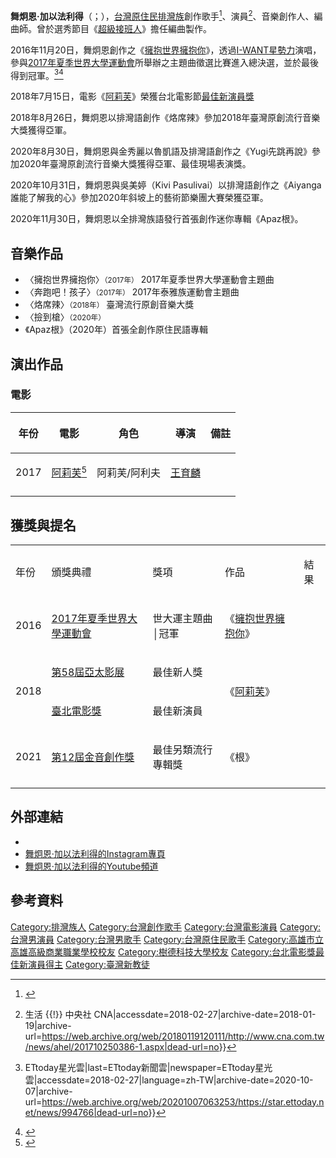 {{藝人
| 姓名 = 舞炯恩·加以法利得
| 类型 = 男歌手
| 图片 = 
| 外文名 = Utjung Tjakivalid
| 英文名 = Kris
| 昵称 = 
| 國籍 = {{ROC}}
| 民族 = [[排灣族|排灣族]]
| 籍貫 = 
| 出生日期 = {{birth date and age|1994|6|20}}
| 宗教信仰 = [[基督教|基督教]]
| 職業 = [[音樂製作人|音樂製作人]]、[[歌手|歌手]]、[[演員|演員]]、[[編曲師|編曲師]]
| 演奏樂器 = 鋼琴
| 教育程度 = [[高雄高商|高雄高商]]、[[樹德科技大學|樹德科技大學]]
| 语言 = [[排灣語|排灣語]]、[[華語|華語]]、[[英語|英語]]
| 经验 = 
| 活躍年代 = 2016年至今
| 經紀公司 = (2016年~)
| 相關團體 = [[I-WANT星勢力|I-WANT星勢力]] (2016年～)
| 網站 = {{facebook|kris.wuchiungen|舞炯恩‧加以法利得}}
| imdb = 8849523
}}
'''舞炯恩·加以法利得'''（{{lang-pwn|Utjung Tjakivalid}}；{{bd|1994年|6月20日}}），[[台灣原住民|台灣原住民]][[排灣族|排灣族]]創作歌手<ref>{{Cite web |url=http://ent.ltn.com.tw/news/breakingnews/1924680 |title=世大運主題曲甄選冠軍出爐 原民音樂人作品勝出 |access-date=2016-12-24 |archive-date=2017-11-09 |archive-url=https://web.archive.org/web/20171109004852/http://ent.ltn.com.tw/news/breakingnews/1924680 |dead-url=no }}</ref>、演員<ref>{{Cite news|url=http://www.cna.com.tw/news/ahel/201710250386-1.aspx|title=阿莉芙轟動東京影展  舞炯恩喊超爽 {{!}} 生活 {{!}} 中央社 CNA|accessdate=2018-02-27|archive-date=2018-01-19|archive-url=https://web.archive.org/web/20180119120111/http://www.cna.com.tw/news/ahel/201710250386-1.aspx|dead-url=no}}</ref>、音樂創作人、編曲師。曾於選秀節目《[[超級接班人|超級接班人]]》擔任編曲製作。

2016年11月20日，舞炯恩創作之《[[擁抱世界擁抱你|擁抱世界擁抱你]]》，透過[[I-WANT星勢力|I-WANT星勢力]]演唱，參與[[2017年夏季世界大學運動會|2017年夏季世界大學運動會]]所舉辦之主題曲徵選比賽進入總決選，並於最後得到冠軍。<ref>{{Cite news|url=https://star.ettoday.net/news/994766|title=世大運「洗腦神曲」他寫的！　舞炯恩甩17公斤女裝超正 {{!}} ETtoday星光雲|last=ETtoday新聞雲|newspaper=ETtoday星光雲|accessdate=2018-02-27|language=zh-TW|archive-date=2020-10-07|archive-url=https://web.archive.org/web/20201007063253/https://star.ettoday.net/news/994766|dead-url=no}}</ref><ref>{{Cite news|url=https://www.mirrormedia.mg/story/20170726insight006/|title=胖男孩狂瘦17公斤變公主！創作唱跳世大運主題曲 - 鏡週刊|newspaper=鏡週刊 Mirror Media|accessdate=2018-02-27|language=zh-TW|archive-date=2021-02-23|archive-url=https://web.archive.org/web/20210223011145/https://www.mirrormedia.mg/story/20170726insight006/|dead-url=no}}</ref>

2018年7月15日，電影《[[阿莉芙|阿莉芙]]》榮獲台北電影節[[台北電影獎最佳新演員|最佳新演員獎]]

2018年8月26日，舞炯恩以排灣語創作《烙席辣》參加2018年臺灣原創流行音樂大獎獲得亞軍。

2020年8月30日，舞炯恩與金秀麗以魯凱語及排灣語創作之《Yugi先跳再說》參加2020年臺灣原創流行音樂大獎獲得亞軍、最佳現場表演獎。

2020年10月31日，舞炯恩與吳美婷（Kivi Pasulivai）以排灣語創作之《Aiyanga誰能了解我的心》參加2020年斜坡上的藝術節樂團大賽榮獲亞軍。

2020年11月30日，舞炯恩以全排灣族語發行首張創作迷你專輯《Apaz根》。

== 音樂作品 ==
*〈擁抱世界擁抱你〉<small>（2017年）</small> 2017年夏季世界大學運動會主題曲
*〈奔跑吧！孩子〉<small>（2017年）</small> 2017年泰雅族運動會主題曲
*〈烙席辣〉<small>（2018年）</small> 臺灣流行原創音樂大獎
*〈撿到槍〉<small>（2020年）</small> 
*《Apaz根》（2020年）首張全創作原住民語專輯

==演出作品==
===電影===
{| class="wikitable"
|-
! 年份 !! 電影 !! 角色 !! 導演 !! 備註
|-
| 2017 || [[阿莉芙|阿莉芙]]<ref>{{cite web|url=http://www.biosmonthly.com/interview_topic/9306|title=舞炯恩、趙逸嵐對談《阿莉芙》：如果，上廁所被趕出來|author=BIOS monthly|4=|access-date=2019-03-11|archive-date=2019-03-23|archive-url=https://web.archive.org/web/20190323051353/http://www.biosmonthly.com/interview_topic/9306|dead-url=no}}</ref> || 阿莉芙/阿利夫 || [[王育麟|王育麟]] || 
|-
|}

== 獲獎與提名 ==
{| class="wikitable" style="text-align:center"
|-style="background:#6495ed; color:white; font-weight:bold"
| 年份 || 頒獎典禮 || 獎項 || 作品 || 結果
|-
| rowspan=1| 2016 || rowspan=1| [[2017年夏季世界大學運動會|2017年夏季世界大學運動會]] || 世大運主題曲│冠軍 || rowspan=1| 《[[擁抱世界擁抱你|擁抱世界擁抱你]]》 || {{won}}
|-
| rowspan=2|2018||[[第58屆亞太影展|第58屆亞太影展]]||最佳新人獎||rowspan=2|《[[阿莉芙|阿莉芙]]》 || {{nom}}
|-
|  [[臺北電影獎|臺北電影獎]] || 最佳新演員 || {{won}}
|-
| rowspan=1| 2021 || rowspan=1| [[第12屆金音創作獎|第12屆金音創作獎]] || 最佳另類流行專輯獎 || rowspan=1| 《根》 || {{nom}}
|-

|}

==外部連結==
*{{facebook|kris.wuchiungen|舞炯恩·加以法利得}}
*[https://www.instagram.com/utjung_59n/ 舞炯恩·加以法利得的Instagram專頁]
*[https://www.youtube.com/user/DJUtjung2011 舞炯恩·加以法利得的Youtube頻道] {{Wayback|url=https://www.youtube.com/user/DJUtjung2011 |date=20191227203746 }}

==參考資料==
{{reflist}}
{{台北電影獎最佳新演員}}
[[Category:排灣族人|Category:排灣族人]]
[[Category:台灣創作歌手|Category:台灣創作歌手]]
[[Category:台灣電影演員|Category:台灣電影演員]]
[[Category:台灣男演員|Category:台灣男演員]]
[[Category:台灣男歌手|Category:台灣男歌手]]
[[Category:台灣原住民歌手|Category:台灣原住民歌手]]
[[Category:高雄市立高雄高級商業職業學校校友|Category:高雄市立高雄高級商業職業學校校友]]
[[Category:樹德科技大學校友|Category:樹德科技大學校友]]
[[Category:台北電影獎最佳新演員得主|Category:台北電影獎最佳新演員得主]]
[[Category:臺灣新教徒|Category:臺灣新教徒]]